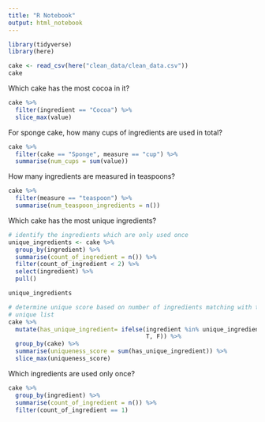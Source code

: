 ```yaml
---
title: "R Notebook"
output: html_notebook
---
```


```r
library(tidyverse)
library(here)

```



```r

cake <- read_csv(here("clean_data/clean_data.csv"))
cake
```



Which cake has the most cocoa in it?
```r

cake %>% 
  filter(ingredient == "Cocoa") %>% 
  slice_max(value)

```

For sponge cake, how many cups of ingredients are used in total?

```r

cake %>% 
  filter(cake == "Sponge", measure == "cup") %>% 
  summarise(num_cups = sum(value))

```

How many ingredients are measured in teaspoons?

```r

cake %>% 
  filter(measure == "teaspoon") %>% 
  summarise(num_teaspoon_ingredients = n())

```

Which cake has the most unique ingredients?

```r

# identify the ingredients which are only used once
unique_ingredients <- cake %>% 
  group_by(ingredient) %>% 
  summarise(count_of_ingredient = n()) %>% 
  filter(count_of_ingredient < 2) %>% 
  select(ingredient) %>% 
  pull()

unique_ingredients

# determine unique score based on number of ingredients matching with the
# unique list
cake %>% 
  mutate(has_unique_ingredient= ifelse(ingredient %in% unique_ingredients,
                                       T, F)) %>% 
  group_by(cake) %>%
  summarise(uniqueness_score = sum(has_unique_ingredient)) %>% 
  slice_max(uniqueness_score)

```

Which ingredients are used only once?

```r

cake %>% 
  group_by(ingredient) %>% 
  summarise(count_of_ingredient = n()) %>% 
  filter(count_of_ingredient == 1)

```


